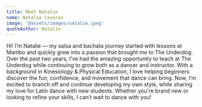 ```yaml
---
title: Meet Natalie
name: Natalie Caseros
image: '@assets/images/natalie.jpeg'
quoteAuthor: Natalie
---
```


Hi! I’m Natalie — my salsa and bachata journey started with lessons at Mambo and quickly grew into a passion that brought me to The Underdog. Over the past two years, I’ve had the amazing opportunity to teach at The Underdog while continuing to grow both as a dancer and instructor. With a background in Kinesiology & Physical Education, I love helping beginners discover the fun, confidence, and movement that dance can bring. Now, I’m excited to branch off and continue developing my own style, while sharing my love for Latin dance with new students. Whether you're brand new or looking to refine your skills, I can’t wait to dance with you!
